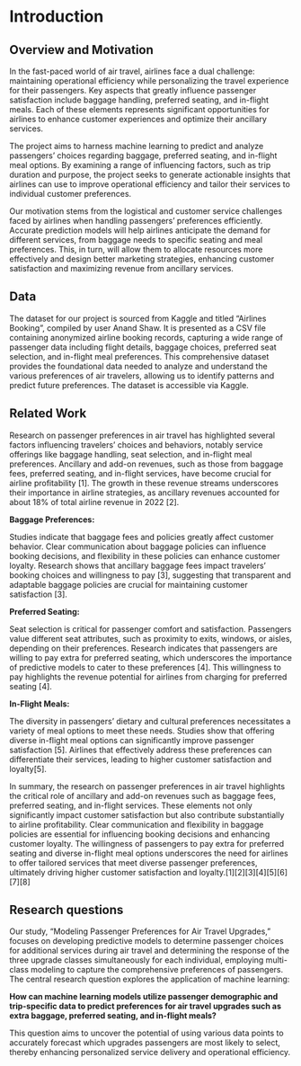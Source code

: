 # Introduction

## Overview and Motivation

In the fast-paced world of air travel, airlines face a dual challenge: maintaining operational efficiency while personalizing the travel experience for their passengers. Key aspects that greatly influence passenger satisfaction include baggage handling, preferred seating, and in-flight meals. Each of these elements represents significant opportunities for airlines to enhance customer experiences and optimize their ancillary services.

The project aims to harness machine learning to predict and analyze passengers' choices regarding baggage, preferred seating, and in-flight meal options. By examining a range of influencing factors, such as trip duration and purpose, the project seeks to generate actionable insights that airlines can use to improve operational efficiency and tailor their services to individual customer preferences.

Our motivation stems from the logistical and customer service challenges faced by airlines when handling passengers’ preferences efficiently. Accurate prediction models will help airlines anticipate the demand for different services, from baggage needs to specific seating and meal preferences. This, in turn, will allow them to allocate resources more effectively and design better marketing strategies, enhancing customer satisfaction and maximizing revenue from ancillary services.

## Data

The dataset for our project is sourced from Kaggle and titled "Airlines Booking", compiled by user Anand Shaw. It is presented as a CSV file containing anonymized airline booking records, capturing a wide range of passenger data including flight details, baggage choices, preferred seat selection, and in-flight meal preferences. This comprehensive dataset provides the foundational data needed to analyze and understand the various preferences of air travelers, allowing us to identify patterns and predict future preferences. The dataset is accessible via Kaggle.


## Related Work

Research on passenger preferences in air travel has highlighted several factors influencing travelers' choices and behaviors, notably service offerings like baggage handling, seat selection, and in-flight meal preferences. Ancillary and add-on revenues, such as those from baggage fees, preferred seating, and in-flight services, have become crucial for airline profitability [1]. The growth in these revenue streams underscores their importance in airline strategies, as ancillary revenues accounted for about 18% of total airline revenue in 2022 [2].

**Baggage Preferences:**

Studies indicate that baggage fees and policies greatly affect customer behavior. Clear communication about baggage policies can influence booking decisions, and flexibility in these policies can enhance customer loyalty. Research shows that ancillary baggage fees impact travelers’ booking choices and willingness to pay [3], suggesting that transparent and adaptable baggage policies are crucial for maintaining customer satisfaction [3].

**Preferred Seating:**

Seat selection is critical for passenger comfort and satisfaction. Passengers value different seat attributes, such as proximity to exits, windows, or aisles, depending on their preferences. Research indicates that passengers are willing to pay extra for preferred seating, which underscores the importance of predictive models to cater to these preferences [4]. This willingness to pay highlights the revenue potential for airlines from charging for preferred seating [4].

**In-Flight Meals:**

The diversity in passengers' dietary and cultural preferences necessitates a variety of meal options to meet these needs. Studies show that offering diverse in-flight meal options can significantly improve passenger satisfaction [5]. Airlines that effectively address these preferences can differentiate their services, leading to higher customer satisfaction and loyalty[5].


In summary, the research on passenger preferences in air travel highlights the critical role of ancillary and add-on revenues such as baggage fees, preferred seating, and in-flight services. These elements not only significantly impact customer satisfaction but also contribute substantially to airline profitability. Clear communication and flexibility in baggage policies are essential for influencing booking decisions and enhancing customer loyalty. The willingness of passengers to pay extra for preferred seating and diverse in-flight meal options underscores the need for airlines to offer tailored services that meet diverse passenger preferences, ultimately driving higher customer satisfaction and loyalty.[1][2][3][4][5][6][7][8]

## Research questions

Our study, "Modeling Passenger Preferences for Air Travel Upgrades," focuses on developing predictive models to determine passenger choices for additional services during air travel and determining the response of the three upgrade classes simultaneously for each individual, employing multi-class modeling to capture the comprehensive preferences of passengers. The central research question explores the application of machine learning:

**How can machine learning models utilize passenger demographic and trip-specific data to predict preferences for air travel upgrades such as extra baggage, preferred seating, and in-flight meals?**

This question aims to uncover the potential of using various data points to accurately forecast which upgrades passengers are most likely to select, thereby enhancing personalized service delivery and operational efficiency.

